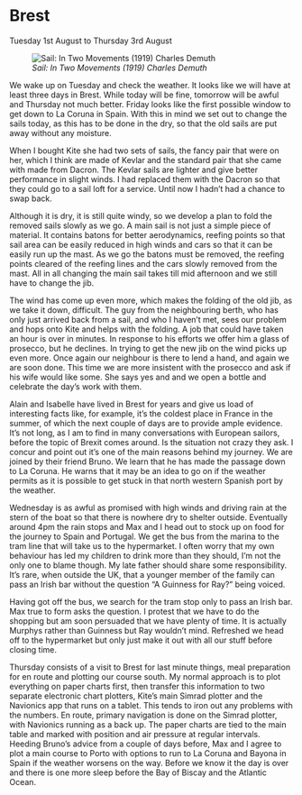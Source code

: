 
# Brest
Tuesday 1st August to Thursday 3rd August

![*Sail: In Two Movements (1919) Charles Demuth*](images/Sail.jpg "Sail")

We wake up on Tuesday and check the weather. It looks like we will have at least three days in Brest. While today will be fine, tomorrow will be awful and Thursday not much better. Friday looks like the first possible window to get down to La Coruna in Spain. With this in mind we set out to change the sails today, as this has to be done in the dry, so that the old sails are put away without any moisture.

When I bought Kite she had two sets of sails, the fancy pair that were on her, which I think are made of Kevlar and the standard pair that she came with made from Dacron. The Kevlar sails are lighter and give better performance in slight winds. I had replaced them with the Dacron so that they could go to a sail loft for a service. Until now I hadn’t had a chance to swap back.

Although it is dry, it is still quite windy, so we develop a plan to fold the removed sails slowly as we go. A main sail is not just a simple piece of material. It contains batons for better aerodynamics, reefing points so that sail area can be easily reduced in high winds and cars so that it can be easily run up the mast. As we go the batons must be removed, the reefing points cleared of the reefing lines and the cars slowly removed from the mast. All in all changing the main sail takes till mid afternoon and we still have to change the jib.

The wind has come up even more, which makes the folding of the old jib, as we take it down, difficult. The guy from the neighbouring berth, who has only just arrived back from a sail, and who I haven’t met, sees our problem and hops onto Kite and helps with the folding. A job that could have taken an hour is over in minutes. In response to his efforts we offer him a glass of prosecco, but he declines. In trying to get the new jib on the wind picks up even more. Once again our neighbour is there to lend a hand, and again we are soon done. This time we are more insistent with the prosecco and ask if his wife would like some. She says yes and and we open a bottle and celebrate the day’s work with them.

Alain and Isabelle have lived in Brest for years and give us load of interesting facts like, for example, it’s the coldest place in France in the summer, of which the next couple of days are to provide ample evidence. It’s not long, as I am to find in many conversations with European sailors, before the topic of Brexit comes around. Is the situation not crazy they ask. I concur and point out it’s one of the main reasons behind my journey. We are joined by their friend Bruno. We learn that he has made the passage down to La Coruna. He warns that it may be an idea to go on if the weather permits as it is possible to get stuck in that north western Spanish port by the weather.

Wednesday is as awful as promised with high winds and driving rain at the stern of the boat so that there is nowhere dry to shelter outside. Eventually around 4pm the rain stops and Max and I head out to stock up on food for the journey to Spain and Portugal. We get the bus from the marina to the tram line that will take us to the hypermarket. I often worry that my own behaviour has led my children to drink more than they should, I’m not the only one to blame though. My late father should share some responsibility. It’s rare, when outside the UK, that a younger member of the family can pass an Irish bar without the question “A Guinness for Ray?” being voiced.

Having got off the bus, we search for the tram stop only to pass an Irish bar. Max true to form asks the question. I protest that we have to do the shopping but am soon persuaded that we have plenty of time. It is actually Murphys rather than Guinness but Ray wouldn’t mind. Refreshed we head off to the hypermarket but only just make it out with all our stuff before closing time.

Thursday consists of a visit to Brest for last minute things, meal preparation for en route and plotting our course south. My normal approach is to plot everything on paper charts first, then transfer this information to two separate electronic chart plotters, Kite’s main Simrad plotter and the Navionics app that runs on a tablet. This tends to iron out any problems with the numbers. En route, primary navigation is done on the Simrad plotter, with Navionics running as a back up. The paper charts are tied to the main table and marked with position and air pressure at regular intervals. Heeding Bruno’s advice from a couple of days before, Max and I agree to plot a main course to Porto with options to run to La Coruna and Bayona in Spain if the weather worsens on the way. Before we know it the day is over and there is one more sleep before the Bay of Biscay and the Atlantic Ocean.
